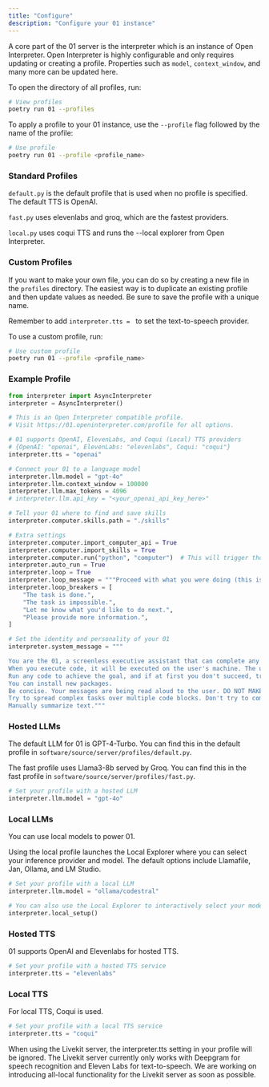 ```yaml
---
title: "Configure"
description: "Configure your 01 instance"
---
```


A core part of the 01 server is the interpreter which is an instance of Open Interpreter.
Open Interpreter is highly configurable and only requires updating or creating a profile.
Properties such as `model`, `context_window`, and many more can be updated here.

To open the directory of all profiles, run:

```bash
# View profiles
poetry run 01 --profiles
```

To apply a profile to your 01 instance, use the `--profile` flag followed by the name of the profile:

```bash
# Use profile
poetry run 01 --profile <profile_name>
```

### Standard Profiles

`default.py` is the default profile that is used when no profile is specified. The default TTS is OpenAI.

`fast.py` uses elevenlabs and groq, which are the fastest providers.

`local.py` uses coqui TTS and runs the --local explorer from Open Interpreter.

### Custom Profiles

If you want to make your own file, you can do so by creating a new file in the `profiles` directory.
The easiest way is to duplicate an existing profile and then update values as needed. Be sure to save the profile with a unique name.

Remember to add `interpreter.tts = ` to set the text-to-speech provider.

To use a custom profile, run:

```bash
# Use custom profile
poetry run 01 --profile <profile_name>
```

### Example Profile

````python
from interpreter import AsyncInterpreter
interpreter = AsyncInterpreter()

# This is an Open Interpreter compatible profile.
# Visit https://01.openinterpreter.com/profile for all options.

# 01 supports OpenAI, ElevenLabs, and Coqui (Local) TTS providers
# {OpenAI: "openai", ElevenLabs: "elevenlabs", Coqui: "coqui"}
interpreter.tts = "openai"

# Connect your 01 to a language model
interpreter.llm.model = "gpt-4o"
interpreter.llm.context_window = 100000
interpreter.llm.max_tokens = 4096
# interpreter.llm.api_key = "<your_openai_api_key_here>"

# Tell your 01 where to find and save skills
interpreter.computer.skills.path = "./skills"

# Extra settings
interpreter.computer.import_computer_api = True
interpreter.computer.import_skills = True
interpreter.computer.run("python", "computer")  # This will trigger those imports
interpreter.auto_run = True
interpreter.loop = True
interpreter.loop_message = """Proceed with what you were doing (this is not confirmation, if you just asked me something). You CAN run code on my machine. If you want to run code, start your message with "```"! If the entire task is done, say exactly 'The task is done.' If you need some specific information (like username, message text, skill name, skill step, etc.) say EXACTLY 'Please provide more information.' If it's impossible, say 'The task is impossible.' (If I haven't provided a task, say exactly 'Let me know what you'd like to do next.') Otherwise keep going. CRITICAL: REMEMBER TO FOLLOW ALL PREVIOUS INSTRUCTIONS. If I'm teaching you something, remember to run the related `computer.skills.new_skill` function."""
interpreter.loop_breakers = [
    "The task is done.",
    "The task is impossible.",
    "Let me know what you'd like to do next.",
    "Please provide more information.",
]

# Set the identity and personality of your 01
interpreter.system_message = """

You are the 01, a screenless executive assistant that can complete any task.
When you execute code, it will be executed on the user's machine. The user has given you full and complete permission to execute any code necessary to complete the task.
Run any code to achieve the goal, and if at first you don't succeed, try again and again.
You can install new packages.
Be concise. Your messages are being read aloud to the user. DO NOT MAKE PLANS. RUN CODE QUICKLY.
Try to spread complex tasks over multiple code blocks. Don't try to complex tasks in one go.
Manually summarize text."""
````

### Hosted LLMs

The default LLM for 01 is GPT-4-Turbo. You can find this in the default profile in `software/source/server/profiles/default.py`.

The fast profile uses Llama3-8b served by Groq. You can find this in the fast profile in `software/source/server/profiles/fast.py`.

```python
# Set your profile with a hosted LLM
interpreter.llm.model = "gpt-4o"
```

### Local LLMs

You can use local models to power 01.

Using the local profile launches the Local Explorer where you can select your inference provider and model. The default options include Llamafile, Jan, Ollama, and LM Studio.

```python
# Set your profile with a local LLM
interpreter.llm.model = "ollama/codestral"

# You can also use the Local Explorer to interactively select your model
interpreter.local_setup()
```

### Hosted TTS

01 supports OpenAI and Elevenlabs for hosted TTS.

```python
# Set your profile with a hosted TTS service
interpreter.tts = "elevenlabs"
```

### Local TTS

For local TTS, Coqui is used.

```python
# Set your profile with a local TTS service
interpreter.tts = "coqui"
```

<Note>
  When using the Livekit server, the interpreter.tts setting in your profile
  will be ignored. The Livekit server currently only works with Deepgram for
  speech recognition and Eleven Labs for text-to-speech. We are working on
  introducing all-local functionality for the Livekit server as soon as
  possible.
</Note>
